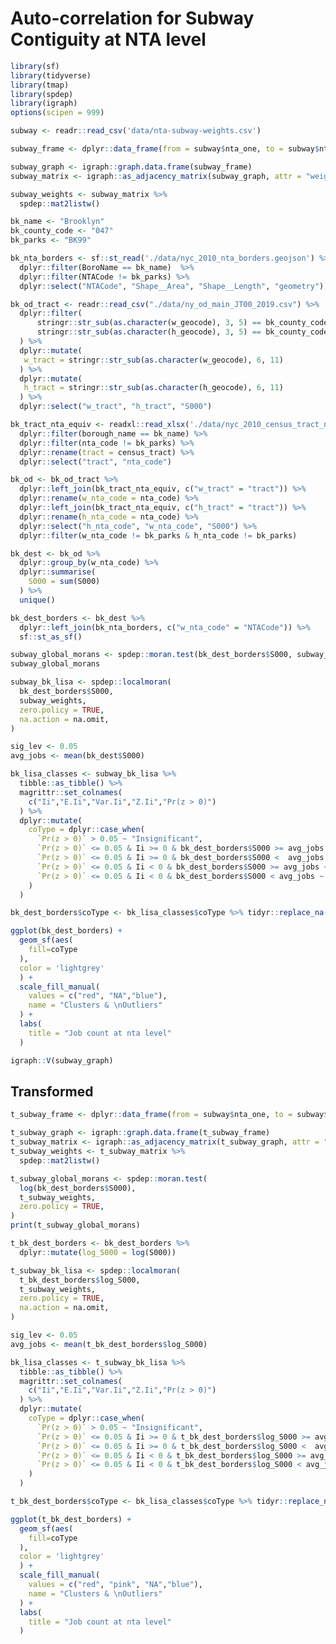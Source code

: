 # Auto-correlation for Subway Contiguity at NTA level

```r
library(sf)
library(tidyverse)
library(tmap)
library(spdep)
library(igraph)
options(scipen = 999)
```

```r
subway <- readr::read_csv('data/nta-subway-weights.csv')
```

```r
subway_frame <- dplyr::data_frame(from = subway$nta_one, to = subway$nta_two, weight = 1 / subway$seconds_in_transit)

subway_graph <- igraph::graph.data.frame(subway_frame)
subway_matrix <- igraph::as_adjacency_matrix(subway_graph, attr = "weight")
```

```r
subway_weights <- subway_matrix %>%
  spdep::mat2listw()
```

```r
bk_name <- "Brooklyn"
bk_county_code <- "047"
bk_parks <- "BK99"

bk_nta_borders <- sf::st_read('./data/nyc_2010_nta_borders.geojson') %>%
  dplyr::filter(BoroName == bk_name)  %>%
  dplyr::filter(NTACode != bk_parks) %>%
  dplyr::select("NTACode", "Shape__Area", "Shape__Length", "geometry")

bk_od_tract <- readr::read_csv("./data/ny_od_main_JT00_2019.csv") %>%
  dplyr::filter(
      stringr::str_sub(as.character(w_geocode), 3, 5) == bk_county_code &
      stringr::str_sub(as.character(h_geocode), 3, 5) == bk_county_code
  ) %>%
  dplyr::mutate(
   w_tract = stringr::str_sub(as.character(w_geocode), 6, 11)
  ) %>%
  dplyr::mutate(
   h_tract = stringr::str_sub(as.character(h_geocode), 6, 11)
  ) %>%
  dplyr::select("w_tract", "h_tract", "S000")
```

```r
bk_tract_nta_equiv <- readxl::read_xlsx('./data/nyc_2010_census_tract_nta_equiv.xlsx') %>%
  dplyr::filter(borough_name == bk_name) %>%
  dplyr::filter(nta_code != bk_parks) %>%
  dplyr::rename(tract = census_tract) %>%
  dplyr::select("tract", "nta_code")

bk_od <- bk_od_tract %>%
  dplyr::left_join(bk_tract_nta_equiv, c("w_tract" = "tract")) %>%
  dplyr::rename(w_nta_code = nta_code) %>%
  dplyr::left_join(bk_tract_nta_equiv, c("h_tract" = "tract")) %>%
  dplyr::rename(h_nta_code = nta_code) %>%
  dplyr::select("h_nta_code", "w_nta_code", "S000") %>%
  dplyr::filter(w_nta_code != bk_parks & h_nta_code != bk_parks)
```

```r
bk_dest <- bk_od %>%
  dplyr::group_by(w_nta_code) %>%
  dplyr::summarise(
    S000 = sum(S000)
  ) %>%
  unique()

bk_dest_borders <- bk_dest %>%
  dplyr::left_join(bk_nta_borders, c("w_nta_code" = "NTACode")) %>%
  sf::st_as_sf()
```

```r
subway_global_morans <- spdep::moran.test(bk_dest_borders$S000, subway_weights, zero.policy = TRUE)
subway_global_morans
```

```r
subway_bk_lisa <- spdep::localmoran(
  bk_dest_borders$S000,
  subway_weights,
  zero.policy = TRUE,
  na.action = na.omit,
)

sig_lev <- 0.05
avg_jobs <- mean(bk_dest$S000)

bk_lisa_classes <- subway_bk_lisa %>%
  tibble::as_tibble() %>%
  magrittr::set_colnames(
    c("Ii","E.Ii","Var.Ii","Z.Ii","Pr(z > 0)")
  ) %>%
  dplyr::mutate(
    coType = dplyr::case_when(
      `Pr(z > 0)` > 0.05 ~ "Insignificant",
      `Pr(z > 0)` <= 0.05 & Ii >= 0 & bk_dest_borders$S000 >= avg_jobs ~ "HH",
      `Pr(z > 0)` <= 0.05 & Ii >= 0 & bk_dest_borders$S000 <  avg_jobs ~ "LL",
      `Pr(z > 0)` <= 0.05 & Ii < 0 & bk_dest_borders$S000 >= avg_jobs ~ "HL",
      `Pr(z > 0)` <= 0.05 & Ii < 0 & bk_dest_borders$S000 < avg_jobs ~ "LH"
    )
  )

bk_dest_borders$coType <- bk_lisa_classes$coType %>% tidyr::replace_na("Insignificant")

ggplot(bk_dest_borders) +
  geom_sf(aes(
    fill=coType
  ),
  color = 'lightgrey'
  ) +
  scale_fill_manual(
    values = c("red", "NA","blue"),
    name = "Clusters & \nOutliers"
  ) +
  labs(
    title = "Job count at nta level"
  )

```
```r
igraph::V(subway_graph)
```

## Transformed
```r
t_subway_frame <- dplyr::data_frame(from = subway$nta_one, to = subway$nta_two, weight = (1 / (subway$seconds_in_transit ^ (1/8))))

t_subway_graph <- igraph::graph.data.frame(t_subway_frame)
t_subway_matrix <- igraph::as_adjacency_matrix(t_subway_graph, attr = "weight")
t_subway_weights <- t_subway_matrix %>%
  spdep::mat2listw()
```

```r
t_subway_global_morans <- spdep::moran.test(
  log(bk_dest_borders$S000),
  t_subway_weights,
  zero.policy = TRUE,
)
print(t_subway_global_morans)
```

```r
t_bk_dest_borders <- bk_dest_borders %>%
  dplyr::mutate(log_S000 = log(S000))

t_subway_bk_lisa <- spdep::localmoran(
  t_bk_dest_borders$log_S000,
  t_subway_weights,
  zero.policy = TRUE,
  na.action = na.omit,
)

sig_lev <- 0.05
avg_jobs <- mean(t_bk_dest_borders$log_S000)

bk_lisa_classes <- t_subway_bk_lisa %>%
  tibble::as_tibble() %>%
  magrittr::set_colnames(
    c("Ii","E.Ii","Var.Ii","Z.Ii","Pr(z > 0)")
  ) %>%
  dplyr::mutate(
    coType = dplyr::case_when(
      `Pr(z > 0)` > 0.05 ~ "Insignificant",
      `Pr(z > 0)` <= 0.05 & Ii >= 0 & t_bk_dest_borders$log_S000 >= avg_jobs ~ "HH",
      `Pr(z > 0)` <= 0.05 & Ii >= 0 & t_bk_dest_borders$log_S000 <  avg_jobs ~ "LL",
      `Pr(z > 0)` <= 0.05 & Ii < 0 & t_bk_dest_borders$log_S000 >= avg_jobs ~ "HL",
      `Pr(z > 0)` <= 0.05 & Ii < 0 & t_bk_dest_borders$log_S000 < avg_jobs ~ "LH"
    )
  )

t_bk_dest_borders$coType <- bk_lisa_classes$coType %>% tidyr::replace_na("Insignificant")

ggplot(t_bk_dest_borders) +
  geom_sf(aes(
    fill=coType
  ),
  color = 'lightgrey'
  ) +
  scale_fill_manual(
    values = c("red", "pink", "NA","blue"),
    name = "Clusters & \nOutliers"
  ) +
  labs(
    title = "Job count at nta level"
  )
```